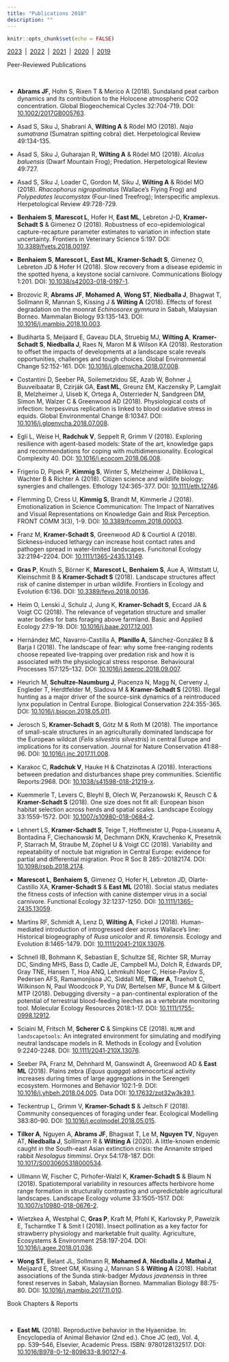 ```yaml
---
title: "Publications 2018"
description: ""
---
```


```r
knitr::opts_chunk$set(echo = FALSE)
```

[2023](publications.html)&ensp;|&ensp;[2022](pubs-2022.html)&ensp;|&ensp;[2021](pubs-2021.html)&ensp;|&ensp;[2020](pubs-2020.html)&ensp;|&ensp;[2019](pubs-2019.html)

<div class='headerbox'><hbox>Peer-Reviewed Publications</hbox></div><br>

* **Abrams JF**, Hohn S, Rixen T & Merico A (2018). Sundaland peat carbon dynamics and its contribution to the Holocene atmospheric CO2 concentration. Global Biogeochemical Cycles 32:704-719. DOI: [10.1002/2017GB005763](https://doi.org/10.1002/2017GB005763).

* Asad S, Siku J, Shabrani A, **Wilting A** & Rödel MO (2018). *Naja sumatrana* (Sumatran spitting cobra) diet. Herpetological Review 49:134-135.

* Asad S, Siku J, Guharajan R, **Wilting A** & Rödel MO (2018). *Alcalus baluensis* (Dwarf Mountain Frog); Predation. Herpetological Review 49:727.

* Asad S, Siku J, Loader C, Gordon M, Siku J, **Wilting A** & Rödel MO (2018). *Rhacophorus nigropalmatus* (Wallace’s Flying Frog) and *Polypedates leucomystax* (Four-lined Treefrog); Interspecific amplexus. Herpetological Review 49:728-729.

* **Benhaiem S**, **Marescot L**, Hofer H, **East ML**, Lebreton J-D, **Kramer-Schadt S** & Gimenez O (2018). Robustness of eco-epidemiological capture-recapture parameter estimates to variation in infection state uncertainty. Frontiers in Veterinary Science 5:197. DOI: [10.3389/fvets.2018.00197](https://doi.org/10.3389/fvets.2018.00197).

* **Benhaiem S**, **Marescot L**, **East ML**,  **Kramer-Schadt S**, Gimenez O, Lebreton JD & Hofer H (2018). Slow recovery from a disease epidemic in the spotted hyena, a keystone social carnivore. Communications Biology 1:201. DOI: [10.1038/s42003-018-0197-1](https://doi.org/10.1038/s42003-018-0197-1).

* Brozovic R, **Abrams JF**, **Mohamed A**, **Wong ST**, **Niedballa J**, Bhagwat T, Sollmann R, Mannan S, Kissing J & **Wilting A** (2018). Effects of forest degradation on the moonrat *Echinosorex gymnura* in Sabah, Malaysian Borneo. Mammalan Biology 93:135-143. DOI: [10.1016/j.mambio.2018.10.003](https://doi.org/10.1016/j.mambio.2018.10.003).

* Budiharta S, Meijaard E, Gaveau DLA, Struebig MJ, **Wilting A**, **Kramer-Schadt S**, **Niedballa J**, Raes N, Maron M & Wilson KA (2018). Restoration to offset the impacts of developments at a landscape scale reveals opportunities, challenges and tough choices. Global Environmental Change 52:152-161. DOI: [10.1016/j.gloenvcha.2018.07.008](https://doi.org/10.1016/j.gloenvcha.2018.07.008).

* Costantini D, Seeber PA, Soilemetzidou SE, Azab W, Bohner J, Buuveibaatar B, Czirják GA, **East ML**, Greunz EM, Kaczensky P, Lamglait B, Melzheimer J, Uiseb K, Ortega A, Osterrieder N, Sandgreen DM, Simon M, Walzer C & Greenwood AD (2018). Physiological costs of infection: herpesvirus replication is linked to blood oxidative stress in equids. Global Environmental Change 8:10347. DOI: [10.1016/j.gloenvcha.2018.07.008](https://doi.org/10.1016/j.gloenvcha.2018.07.008).

* Egli L, Weise H, **Radchuk V**, Seppelt R, Grimm V (2018). Exploring resilience with agent-based models: State of the art, knowledge gaps and recommendations for coping with multidimensionality. Ecological Complexity 40. DOI: [10.1016/j.ecocom.2018.06.008](https://doi.org/10.1016/j.ecocom.2018.06.008).

* Frigerio D, Pipek P, **Kimmig S**, Winter S, Melzheimer J, Diblikova L, Wachter B & Richter A (2018). Citizen science and wildlife biology: synergies and challenges. Ethology 124:365-377. DOI: [10.1111/eth.12746](https://doi.org/10.1111/eth.12746).

* Flemming D, Cress U, **Kimmig S**, Brandt M, Kimmerle J (2018). Emotionalization in Science Communication: The Impact of Narratives and Visual Representations on Knowledge Gain and Risk Perception. FRONT COMM 3(3), 1-9. DOI: [10.3389/fcomm.2018.00003](https://doi.org/).

* Franz M, **Kramer‐Schadt S**, Greenwood AD & Courtiol A (2018). Sickness‐induced lethargy can increase host contact rates and pathogen spread in water‐limited landscapes. Funcitonal Ecology 32:2194–2204. DOI: [10.1111/1365-2435.13149](https://doi.org/10.1111/1365-2435.13149).

* **Gras P**, Knuth S, Börner K, **Marescot L**, **Benhaiem S**, Aue A, Wittstatt U, Kleinschmit B & **Kramer-Schadt S** (2018). Landscape structures affect risk of canine distemper in urban wildlife. Frontiers in Ecology and Evolution 6:136. DOI: [10.3389/fevo.2018.00136](https://doi.org/10.3389/fevo.2018.00136).

* Heim O, Lenski J, Schulz J, Jung K, **Kramer-Schadt S**, Eccard JA & Voigt CC (2018). The relevance of vegetation structure and smaller water bodies for bats foraging above farmland. Basic and Applied Ecology 27:9-19. DOI: [ 10.1016/j.baae.2017.12.001](https://doi.org/10.1016/j.baae.2017.12.001).

* Hernández MC, Navarro-Castilla A, **Planillo A**, Sánchez-González B & Barja I (2018). The landscape of fear: why some free-ranging rodents choose repeated live-trapping over predation risk and how it is associated with the physiological stress response. Behavioural Processes 157:125–132. DOI: [10.1016/j.beproc.2018.09.007](https://doi.org/10.1016/j.beproc.2018.09.007).

* Heurich M, **Schultze-Naumburg J**, Piacenza N, Magg N, Cerveny J, Engleder T, Herdtfelder M, Sladova M & **Kramer-Schadt S** (2018). Illegal hunting as a major driver of the source-sink dynamics of a reintroduced lynx population in Central Europe. Biological Conservation 224:355-365. DOI: [10.1016/j.biocon.2018.05.011](https://doi.org/10.1016/j.biocon.2018.05.011).

* Jerosch S, **Kramer-Schadt S**, Götz M & Roth M (2018). The importance of small-scale structures in an agriculturally dominated landscape for the European wildcat (*Felis silvestris silvestris*) in central Europe and implications for its conservation. Journal for Nature Conservation 41:88-96. DOI: [10.1016/j.jnc.2017.11.008](https://doi.org/10.1016/j.jnc.2017.11.008).

* Karakoc C, **Radchuk V**, Hauke H & Chatzinotas A (2018). Interactions between predation and disturbances shape prey communities. Scientific Reports:2968. DOI: [10.1038/s41598-018-21219-x](https://doi.org/10.1038/s41598-018-21219-x).

* Kuemmerle T, Levers C, Bleyhl B, Olech W, Perzanowski K, Reusch C & **Kramer-Schadt S** (2018). One size does not fit all: European bison habitat selection across herds and spatial scales. Landscape Ecology 33:1559-1572. DOI: [10.1007/s10980-018-0684-2](https://doi.org/10.1007/s10980-018-0684-2).

* Lehnert LS, **Kramer-Schadt S**, Teige T, Hoffmeister U, Popa-Lisseanu A, Bontadina F, Ciechanowski M, Dechmann DKN, Kravchenko K, Presetnik P, Starrach M, Straube M, Zöphel U & Voigt CC (2018). Variability and repeatability of noctule bat migration in Central Europe: evidence for partial and differential migration. Proc R Soc B 285:-20182174. DOI: [10.1098/rspb.2018.2174](https://doi.org/10.1098/rspb.2018.2174).

* **Marescot L**, **Benhaiem S**, Gimenez O, Hofer H, Lebreton JD, Olarte-Castillo XA, **Kramer-Schadt S** & **East ML** (2018). Social status mediates the fitness costs of infection with canine distemper virus in a social carnivore. Functional Ecology 32:1237-1250. DOI: [10.1111/1365-2435.13059](https://doi.org/10.1111/1365-2435.13059).

* Martins RF, Schmidt A, Lenz D, **Wilting A**, Fickel J (2018). Human- mediated introduction of introgressed deer across Wallace’s line: Historical biogeography of *Rusa unicolor* and *R. timorensis*. Ecology and Evolution 8:1465-1479. DOI: [10.1111/2041-210X.13076](https://doi.org/10.1111/2041-210X.13076).

* Schnell IB, Bohmann K, Sebastian E, Schultze SE, Richter SR, Murray DC, Sinding MHS, Bass D, Cadle JE, Campbell MJ, Dolch R, Edwards DP, Gray TNE, Hansen T, Hoa ANQ, Lehmkuhl Noer C, Heise-Pavlov S, Pedersen AFS, Ramamonjisoa JC, Siddall ME, **Tilker A**, Traeholt C, Wilkinson N, Paul Woodcock P, Yu DW, Bertelsen MF, Bunce M & Gilbert MTP (2018). Debugging diversity – a pan-continental exploration of the potential of terrestrial blood-feeding leeches as a vertebrate monitoring tool. Molecular Ecology Resources 2018:1-17. DOI: [10.1111/1755-0998.12912](https://doi.org/10.1111/1755-0998.12912).

* Sciaini M, Fritsch M, **Scherer C** & Simpkins CE (2018). `NLMR` and `landscapetools`: An integrated environment for simulating and modifying neutral landscape models in R. Methods in Ecology and Evolution 9:2240-2248. DOI: [10.1111/2041‐210X.13076](https://doi.org/10.1111/2041‐210X.13076).

* Seeber PA, Franz M, Dehnhard M, Ganswindt A, Greenwood AD & **East ML** (2018). Plains zebra (*Equus quagga*) adrenocortical activity increases during times of large aggregations in the Serengeti ecosystem. Hormones and Behavior 102:1-9. DOI: [10.1016/j.yhbeh.2018.04.005](https://doi.org/10.1016/j.yhbeh.2018.04.005). Data DOI: [10.17632/zpt32w3k39.1](https://doi.org/10.17632/zpt32w3k39.1).

* Teckentrup L, Grimm V, **Kramer-Schadt S** & Jeltsch F (2018). Community consequences of foraging under fear. Ecological Modelling 383:80-90. DOI: [10.1016/j.ecolmodel.2018.05.015](https://doi.org/10.1016/j.ecolmodel.2018.05.015).

* **Tilker A**, Nguyen A, **Abrams JF**, Bhagwat T, Le M, **Nguyen TV**, Nguyen AT, **Niedballa J**, Solllmann R & **Wilting A** (2020). A little-known endemic caught in the South-east Asian extinction crisis: the Annamite striped rabbit *Nesolagus timminsi*. Oryx 54:178-187. DOI: [10.1017/S0030605318000534](https://doi.org/10.1017/S0030605318000534).

* Ullmann W, Fischer C, Pirhofer-Walzl K, **Kramer-Schadt S** & Blaum N (2018). Spatiotemporal variability in resources affects herbivore home range formation in structurally contrasting and unpredictable agricultural landscapes. Landscape Ecology volume 33:1505-1517. DOI: [10.1007/s10980-018-0676-2](https://doi.org/10.1007/s10980-018-0676-2).

* Wietzkea A, Westphal C, **Gras P**, Kraft M, Pfohl K, Karlovsky P, Pawelzik E, Tscharntke T & Smit I (2018). Insect pollination as a key factor for strawberry physiology and marketable fruit quality. Agriculture, Ecosystems & Environment 258:197-204. DOI: [10.1016/j.agee.2018.01.036](https://doi.org/10.1016/j.agee.2018.01.036).

* **Wong ST**, Belant JL, Sollmann R, **Mohamed A**, **Niedballa J**, **Mathai J**, Meijaard E, Street GM, Kissing J, Mannan S & **Wilting A** (2018). Habitat associations of the Sunda stink-badger *Mydaus javanensis* in three forest reserves in Sabah, Malaysian Borneo. Mammalian Biology 88:75-80. DOI: [10.1016/j.mambio.2017.11.010](https://doi.org/10.1016/j.mambio.2017.11.010).



<div class='headerbox'><hbox>Book Chapters & Reports</hbox></div><br>

* **East ML** (2018). Reproductive behavior in the Hyaenidae. In: Encyclopedia of Animal Behavior (2nd ed.). Choe JC (ed), Vol. 4, pp. 539–546, Elsevier, Academic Press. ISBN: 9780128132517. DOI: [10.1016/B978-0-12-809633-8.90127-4](https://doi.org/10.1016/B978-0-12-809633-8.90127-4).
